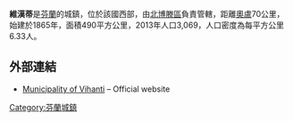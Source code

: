 '''維漢蒂'''是[[芬蘭|芬蘭]]的城鎮，位於該國西部，由[[北博滕區|北博滕區]]負責管轄，距離[[奧盧|奧盧]]70公里，始建於1865年，面積490平方公里，2013年人口3,069，人口密度為每平方公里6.33人。

==外部連結==
*[http://www.vihanti.fi/ Municipality of Vihanti] – Official website {{fi icon}}

{{Finland-geo-stub}}
[[Category:芬蘭城鎮|Category:芬蘭城鎮]]